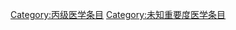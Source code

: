 {{Wikipedia category}}
{{emptycat}}
{{catmore|Wikipedia:医学专题}}
[[Category:丙级医学条目|Category:丙级医学条目]]
[[Category:未知重要度医学条目|Category:未知重要度医学条目]]